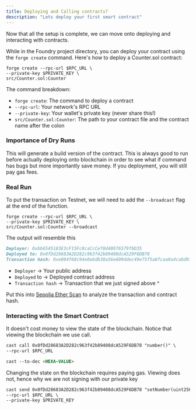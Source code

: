 ```yaml
---
title: Deploying and Calling contracts?
description: "Lets deploy your first smart contract"
---
```


Now that all the setup is complete, we can move onto deploying and interacting with contracts.

While in the Foundry project directory, you can deploy your contract using the `forge create` command. Here's how to deploy a Counter.sol contract:

```
forge create --rpc-url $RPC_URL \
--private-key $PRIVATE_KEY \
src/Counter.sol:Counter
```

The command breakdown:

- `forge create`: The command to deploy a contract
- `--rpc-url`: Your network's RPC URL
- `--private-key`: Your wallet's private key (never share this!)
- `src/Counter.sol:Counter`: The path to your contract file and the contract name after the colon

### Importance of Dry Runs

This will generate a build version of the contract. This is always good to run before actually deploying
onto blockchain in order to see what if command has bugs but more importantly
save money. If you deployment, you will still pay gas fees.

### Real Run

To put the transaction on Testnet, we will need to add the `--broadcast` flag at the end of the function.

```
forge create --rpc-url $RPC_URL \
--private-key $PRIVATE_KEY \
src/Counter.sol:Counter --broadcast
```

The output will resemble this

```markdown
Deployer: 0xbb6545183E3cF15Fc8caCcCef0d40976579fbD35
Deployed to: 0x0fDd28683A2D282c963f42b89408dcA529F6DB78
Transaction hash: 0xe004f68c94e0a6db38a56e609ddec49e75f5a8fcaa0a4cabd91035c6b27501b9
```

- `Deployer` -> Your public address
- `Deployed` to -> Deployed contract address
- `Transaction hash` -> Transaction that we just signed above ^

Put this into [Sepolia Ether Scan](https://ethereum-sepolia-rpc.publicnode.com/) to analyze the transaction and contract hash.

### Interacting with the Smart Contract

It doesn't cost money to view the state of the blockchain. Notice that viewing the blockchain we use call.

```markdown
cast call 0x0fDd28683A2D282c963f42b89408dcA529F6DB78 "number()" \
--rpc-url $RPC_URL
```

```markdown
cast --to-dec <HEXA-VALUE>
```

<Note>
  Changing the state on the blockchain requires paying gas. Viewing does not,
  hence why we are not signing with our private key
</Note>

```markdown
cast send 0x0fDd28683A2D282c963f42b89408dcA529F6DB78 "setNumber(uint256)" 42 \
--rpc-url $RPC_URL \
--private-key $PRIVATE_KEY
```
